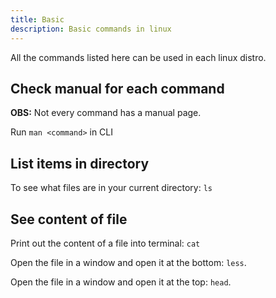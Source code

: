 ```yaml
---
title: Basic
description: Basic commands in linux
---
```


All the commands listed here can be used in each linux distro.

## Check manual for each command

**OBS:** Not every command has a manual page.

Run `man <command>` in CLI


## List items in directory

To see what files are in your current directory: `ls`

## See content of file

Print out the content of a file into terminal: `cat`

Open the file in a window and open it at the bottom: `less`.

Open the file in a window and open it at the top: `head`.
